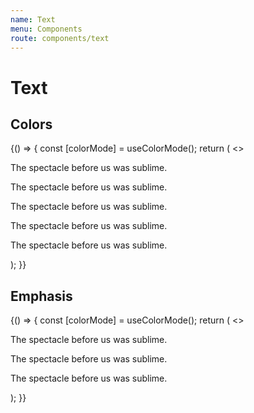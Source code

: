 ```yaml
---
name: Text
menu: Components
route: components/text
---
```


# Text


## Colors

<Playground>
  {() => {
    const [colorMode] = useColorMode();
    return (
      <>
        <div className="mb-12">
          <p className={`${colorMode}:text-color-neutral--high text-base`}>
            The spectacle before us was sublime.
          </p>
          <p className={`${colorMode}:text-color-primary--high text-base`}>
            The spectacle before us was sublime.
          </p>
          <p className={`${colorMode}:text-color-success--high text-base`}>
            The spectacle before us was sublime.
          </p>
          <p className={`${colorMode}:text-color-warning--high text-base`}>
            The spectacle before us was sublime.
          </p>
          <p className={`${colorMode}:text-color-danger--high text-base`}>
            The spectacle before us was sublime.
          </p>
        </div>
      </>
    );
  }}
</Playground>

## Emphasis

<Playground>
  {() => {
    const [colorMode] = useColorMode();
    return (
      <>
        <div className="mb-12">
          <p className={`${colorMode}:text-color-neutral--high text-base`}>
            The spectacle before us was sublime.
          </p>
          <p className={`${colorMode}:text-color-neutral--medium text-base`}>
            The spectacle before us was sublime.
          </p>
          <p className={`${colorMode}:text-color-neutral--low text-base`}>
            The spectacle before us was sublime.
          </p>
        </div>
      </>
    );
  }}
</Playground>
